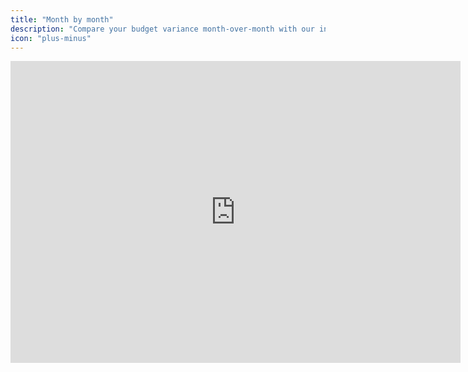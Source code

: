```yaml
---
title: "Month by month"
description: "Compare your budget variance month-over-month with our intuitive comparison and follow-up tools."
icon: "plus-minus"
---
```


<iframe width="720" height="483" src="https://www.loom.com/embed/fdb9da2aeaa24bbba2bdc2c446ec84ae?sid=3c3afd99-ac9f-49de-8cf5-ef1bad263654" frameborder="0" webkitallowfullscreen mozallowfullscreen allowfullscreen />

## Overview

Effective month-end closing requires clear visibility into how your actual results compare with your budgeted figures. To support your variance analysis needs, you can use both our standard [three-column view](/documentation/variance-analysis/three-column-report) and our detailed month-by-month comparison tool. When you need to investigate specific variances, you can easily dive deeper using the [transactions drill-down](/documentation/variance-analysis/transactions-drill-down) feature.

## Getting Started

### Setting Your Last Close Date

To begin your variance analysis:

1. Complete your month-end closing process in your accounting system
2. Update the *last close* date in Francis to match your accounting system's most recently closed month
3. Francis will then automatically align your actual results with your budget for accurate comparison

<Tip>
  For successful budget comparison, ensure your *last close* date falls after your Forecast Start date. This alignment enables Francis to compare your actuals against the appropriate budget period. If your budget starts after your last closed month, there won't be any budget figures available for comparison.
</Tip>

### Viewing Your Actual Results

To review your actual performance against budget:

1. Navigate to your *Model* view
2. Locate the *Follow-up* feature in the top bar
3. Toggle the feature on to overlay your actual results onto your budget

<Tip>
  The follow-up view provides a temporary overlay of your actuals for quick comparison. It doesn't automatically update your rolling forecast with the latest actual figures. To create a new forecast based on recent actuals, you'll need to adjust your *forecast start* date. For detailed guidance on managing date settings, please refer to our date settings documentation.
</Tip>

### Analyzing Variances

To identify and understand budget variances:

1. Enable the *Compare* feature to view a month-by-month analysis
2. Review the clear presentation of variances between actual results and budget
3. Use this view to quickly spot areas that need attention or further investigation

This structured approach helps you maintain effective oversight of your financial performance and make informed decisions based on actual versus budgeted results.